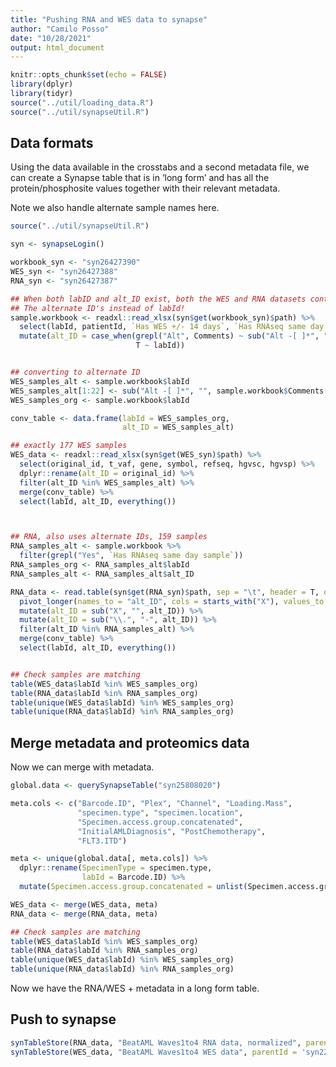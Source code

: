 ```yaml
---
title: "Pushing RNA and WES data to synapse"
author: "Camilo Posso"
date: "10/28/2021"
output: html_document
---
```


```r
knitr::opts_chunk$set(echo = FALSE)
library(dplyr)
library(tidyr)
source("../util/loading_data.R")
source("../util/synapseUtil.R")
```

## Data formats

Using the data available in the crosstabs and a second metadata file, we can create a Synapse table that is in 'long form' and has all the protein/phosphosite values together with their relevant metadata.

Note we also handle alternate sample names here.

```r
source("../util/synapseUtil.R")

syn <- synapseLogin()

workbook_syn <- "syn26427390"
WES_syn <- "syn26427388"
RNA_syn <- "syn26427387"

## When both labID and alt_ID exist, both the WES and RNA datasets contain 
## The alternate ID's instead of labId!
sample.workbook <- readxl::read_xlsx(syn$get(workbook_syn)$path) %>%
  select(labId, patientId, `Has WES +/- 14 days`, `Has RNAseq same day sample`, Comments) %>%
  mutate(alt_ID = case_when(grepl("Alt", Comments) ~ sub("Alt -[ ]*", "", Comments),
                            T ~ labId))


## converting to alternate ID
WES_samples_alt <- sample.workbook$labId
WES_samples_alt[1:22] <- sub("Alt -[ ]*", "", sample.workbook$Comments[1:22])
WES_samples_org <- sample.workbook$labId

conv_table <- data.frame(labId = WES_samples_org,
                         alt_ID = WES_samples_alt)

## exactly 177 WES samples
WES_data <- readxl::read_xlsx(syn$get(WES_syn)$path) %>%
  select(original_id, t_vaf, gene, symbol, refseq, hgvsc, hgvsp) %>%
  dplyr::rename(alt_ID = original_id) %>%
  filter(alt_ID %in% WES_samples_alt) %>%
  merge(conv_table) %>%
  select(labId, alt_ID, everything())



## RNA, also uses alternate IDs, 159 samples
RNA_samples_alt <- sample.workbook %>%
  filter(grepl("Yes", `Has RNAseq same day sample`))
RNA_samples_org <- RNA_samples_alt$labId
RNA_samples_alt <- RNA_samples_alt$alt_ID

RNA_data <- read.table(syn$get(RNA_syn)$path, sep = "\t", header = T, quote = "") %>%
  pivot_longer(names_to = "alt_ID", cols = starts_with("X"), values_to = "RNA counts") %>%
  mutate(alt_ID = sub("X", "", alt_ID)) %>% 
  mutate(alt_ID = sub("\\.", "-", alt_ID)) %>%
  filter(alt_ID %in% RNA_samples_alt) %>%
  merge(conv_table) %>%
  select(labId, alt_ID, everything())


## Check samples are matching
table(WES_data$labId %in% WES_samples_org)
table(RNA_data$labId %in% RNA_samples_org)
table(unique(WES_data$labId) %in% WES_samples_org)
table(unique(RNA_data$labId) %in% RNA_samples_org)

```


## Merge metadata and proteomics data

Now we can merge with metadata.

```r
global.data <- querySynapseTable("syn25808020")

meta.cols <- c("Barcode.ID", "Plex", "Channel", "Loading.Mass", 
               "specimen.type", "specimen.location", 
               "Specimen.access.group.concatenated", 
               "InitialAMLDiagnosis", "PostChemotherapy", 
               "FLT3.ITD")

meta <- unique(global.data[, meta.cols]) %>%
  dplyr::rename(SpecimenType = specimen.type,
                labId = Barcode.ID) %>%
  mutate(Specimen.access.group.concatenated = unlist(Specimen.access.group.concatenated))

WES_data <- merge(WES_data, meta)
RNA_data <- merge(RNA_data, meta)

## Check samples are matching
table(WES_data$labId %in% WES_samples_org)
table(RNA_data$labId %in% RNA_samples_org)
table(unique(WES_data$labId) %in% WES_samples_org)
table(unique(RNA_data$labId) %in% RNA_samples_org)

```

Now we have the RNA/WES + metadata in a long form table.

## Push to synapse

```r
synTableStore(RNA_data, "BeatAML Waves1to4 RNA data, normalized", parentId = 'syn22128879')
synTableStore(WES_data, "BeatAML Waves1to4 WES data", parentId = 'syn22128879')

```





